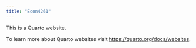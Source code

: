 ```yaml
---
title: "Econ4261"
---
```


This is a Quarto website.

To learn more about Quarto websites visit <https://quarto.org/docs/websites>.
